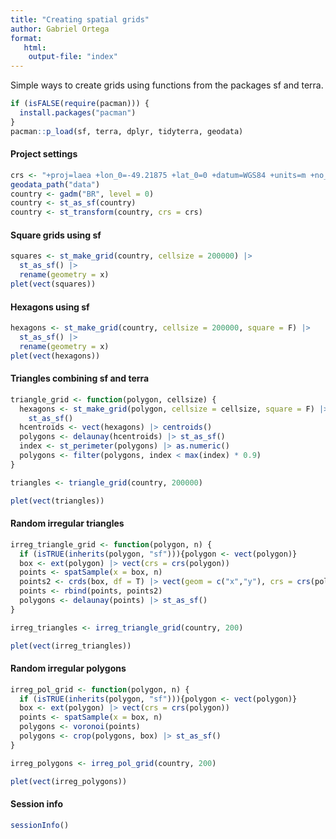 ```yaml
---
title: "Creating spatial grids"
author: Gabriel Ortega
format:
   html: 
    output-file: "index"
---
```


Simple ways to create grids using functions from the packages sf and terra.

```r
if (isFALSE(require(pacman))) {
  install.packages("pacman")
}
pacman::p_load(sf, terra, dplyr, tidyterra, geodata)
```

#### Project settings

```r
crs <- "+proj=laea +lon_0=-49.21875 +lat_0=0 +datum=WGS84 +units=m +no_defs"
geodata_path("data")
country <- gadm("BR", level = 0)
country <- st_as_sf(country)
country <- st_transform(country, crs = crs)
```

#### Square grids using sf

```r
squares <- st_make_grid(country, cellsize = 200000) |>
  st_as_sf() |>
  rename(geometry = x)
plet(vect(squares))
```

#### Hexagons using sf

```r
hexagons <- st_make_grid(country, cellsize = 200000, square = F) |>
  st_as_sf() |>
  rename(geometry = x)
plet(vect(hexagons))
```

#### Triangles combining sf and terra

```r
triangle_grid <- function(polygon, cellsize) {
  hexagons <- st_make_grid(polygon, cellsize = cellsize, square = F) |>
    st_as_sf()
  hcentroids <- vect(hexagons) |> centroids()
  polygons <- delaunay(hcentroids) |> st_as_sf()
  index <- st_perimeter(polygons) |> as.numeric()
  polygons <- filter(polygons, index < max(index) * 0.9)
}

triangles <- triangle_grid(country, 200000)

plet(vect(triangles))
```

#### Random irregular triangles
```r
irreg_triangle_grid <- function(polygon, n) {
  if (isTRUE(inherits(polygon, "sf"))){polygon <- vect(polygon)}
  box <- ext(polygon) |> vect(crs = crs(polygon))
  points <- spatSample(x = box, n)
  points2 <- crds(box, df = T) |> vect(geom = c("x","y"), crs = crs(polygon))
  points <- rbind(points, points2)
  polygons <- delaunay(points) |> st_as_sf()
}

irreg_triangles <- irreg_triangle_grid(country, 200)

plet(vect(irreg_triangles))
```


#### Random irregular polygons
```r
irreg_pol_grid <- function(polygon, n) {
  if (isTRUE(inherits(polygon, "sf"))){polygon <- vect(polygon)}
  box <- ext(polygon) |> vect(crs = crs(polygon))
  points <- spatSample(x = box, n)
  polygons <- voronoi(points)
  polygons <- crop(polygons, box) |> st_as_sf()
}

irreg_polygons <- irreg_pol_grid(country, 200)

plet(vect(irreg_polygons))
```
#### Session info
```r
sessionInfo()
```